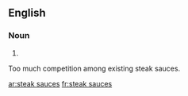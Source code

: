 ==English==

===Noun===
{{head|en|noun plural form|head=[[steak]] [[sauce]]s}}

# {{plural of|steak sauce|lang=en}}
Too much competition among existing steak sauces.

[[ar:steak sauces]]
[[fr:steak sauces]]